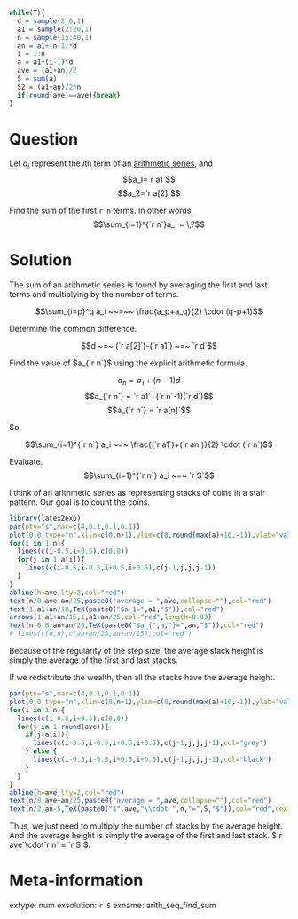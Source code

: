 ```r
while(T){
  d = sample(2:6,1)
  a1 = sample(2:20,1)
  n = sample(15:40,1)
  an = a1+(n-1)*d
  i = 1:n
  a = a1+(i-1)*d
  ave = (a1+an)/2
  S = sum(a)
  S2 = (a1+an)/2*n
  if(round(ave)==ave){break}
}
```


Question
========

Let $a_{i}$ represent the $i$th term of an [arithmetic series](https://en.wikipedia.org/wiki/Arithmetic_progression#Sum){target="_blank"}, and
$$a_1=`r a1`$$
$$a_2=`r a[2]`$$

Find the sum of the first `r n` terms. In other words, 
$$\sum_{i=1}^{`r n`}a_i = \,?$$


Solution
========

The sum of an arithmetic series is found by averaging the first and last terms and multiplying by the number of terms.

$$\sum_{i=p}^q a_i ~~=~~ \frac{a_p+a_q}{2} \cdot (q-p+1)$$

Determine the common difference.

$$d ~=~ (`r a[2]`)-(`r a1`) ~=~ `r d`$$

Find the value of $a_{`r n`}$ using the explicit arithmetic formula.

$$a_{n} = a_1+(n-1)d $$
$$a_{`r n`} = `r a1`+(`r n`-1)(`r d`)$$
$$a_{`r n`} = `r a[n]`$$

So,

$$\sum_{i=1}^{`r n`} a_i ~=~ \frac{(`r a1`)+(`r an`)}{2} \cdot (`r n`)$$

Evaluate.
$$\sum_{i=1}^{`r n`} a_i ~=~ `r S`$$

I think of an arithmetic series as representing stacks of coins in a stair pattern. Our goal is to count the coins.

```r
library(latex2exp)
par(pty="s",mar=c(4,0.1,0.1,0.1))
plot(0,0,type="n",xlim=c(0,n+1),ylim=c(0,round(max(a)+10,-1)),ylab="value",xlab="index")
for(i in 1:n){
  lines(c(i-0.5,i+0.5),c(0,0))
  for(j in 1:a[i]){
    lines(c(i-0.5,i-0.5,i+0.5,i+0.5),c(j-1,j,j,j-1))
  }
}
abline(h=ave,lty=2,col="red")
text(n/8,ave+an/25,paste0("average = ",ave,collapse=""),col="red")
text(1,a1+an/10,TeX(paste0("$a_1=",a1,"$")),col="red")
arrows(1,a1+an/15,1,a1+an/25,col="red",length=0.03)
text(n-0.6,an+an/20,TeX(paste0("$a_{",n,"}=",an,"$")),col="red")
# lines(c(n,n),c(an+an/25,an+an/15),col="red")
```

Because of the regularity of the step size, the average stack height is simply the average of the first and last stacks.

If we redistribute the wealth, then all the stacks have the average height.

```r
par(pty="s",mar=c(4,0.1,0.1,0.1))
plot(0,0,type="n",xlim=c(0,n+1),ylim=c(0,round(max(a)+10,-1)),ylab="value",xlab="index")
for(i in 1:n){
  lines(c(i-0.5,i+0.5),c(0,0))
  for(j in 1:round(ave)){
    if(j>a[i]){
      lines(c(i-0.5,i-0.5,i+0.5,i+0.5),c(j-1,j,j,j-1),col="grey")
    } else {
      lines(c(i-0.5,i-0.5,i+0.5,i+0.5),c(j-1,j,j,j-1),col="black")
    }
  }
}
abline(h=ave,lty=2,col="red")
text(n/8,ave+an/25,paste0("average = ",ave,collapse=""),col="red")
text(n/2,an-5,TeX(paste0("$",ave,"\\cdot ",n,"=",S,"$")),col="red",cex = 3)
```

Thus, we just need to multiply the number of stacks by the average height. And the average height is simply the average of the first and last stack. $`r ave`\cdot`r n` = `r S`$.


Meta-information
============
extype: num
exsolution: `r S`
exname: arith_seq_find_sum